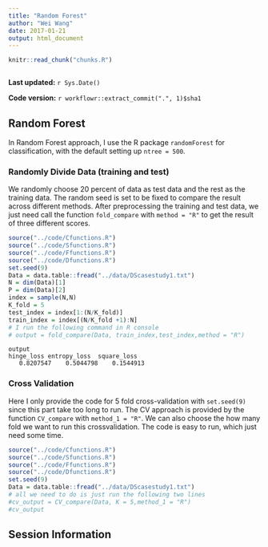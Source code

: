 ```yaml
---
title: "Random Forest"
author: "Wei Wang"
date: 2017-01-21
output: html_document
---
```


```r
knitr::read_chunk("chunks.R")
```

```r
```

**Last updated:** `r Sys.Date()`

**Code version:** `r workflowr::extract_commit(".", 1)$sha1`


## Random Forest

In Random Forest approach, I use the R package `randomForest` for classification, with the default setting up `ntree = 500`.

### Randomly Divide Data (training and test)

We randomly choose 20 percent of data as test data and the rest as the training data. The random seed is set to be fixed to compare the result across different methods. After preprocessing the training and test data, we just need call the function `fold_compare` with `method = "R"` to get the result of three different scores.

```r
source("../code/Cfunctions.R")
source("../code/Sfunctions.R")
source("../code/Ffunctions.R")
source("../code/Dfunctions.R")
set.seed(9)
Data = data.table::fread("../data/DScasestudy1.txt")
N = dim(Data)[1]
P = dim(Data)[2]
index = sample(N,N)
K_fold = 5
test_index = index[1:(N/K_fold)]
train_index = index[(N/K_fold +1):N]
# I run the following command in R console 
# output = fold_compare(Data, train_index,test_index,method = "R")
```

```
output
hinge_loss entropy_loss  square_loss 
   0.8207547    0.5044798    0.1544913 
```

### Cross Validation

Here I only provide the code for 5 fold cross-validation with `set.seed(9)` since this part take too long to run. The CV approach is provided by the function `CV_compare` with `method_1 = "R"`. We can also choose the how many fold we want to run this crossvalidation. The code is easy to run, which just need some time.

```r
source("../code/Cfunctions.R")
source("../code/Sfunctions.R")
source("../code/Ffunctions.R")
source("../code/Dfunctions.R")
set.seed(9)
Data = data.table::fread("../data/DScasestudy1.txt")
# all we need to do is just run the following two lines 
#cv_output = CV_compare(Data, K = 5,method_1 = "R")
#cv_output
```

## Session Information

```r
```
